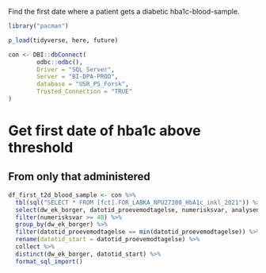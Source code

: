 Find the first date where a patient gets a diabetic hba1c-blood-sample.

```r
library("pacman")

p_load(tidyverse, here, future)

```

```r
con <- DBI::dbConnect(
        odbc::odbc(),
        Driver = "SQL Server",
        Server = "BI-DPA-PROD",
        database = "USR_PS_Forsk",
        Trusted_Connection = "TRUE"
)
```

# Get first date of hba1c above threshold
## From only that administered
```r
df_first_t2d_blood_sample <- con %>% 
  tbl(sql("SELECT * FROM [fct].FOR_LABKA_NPU27300_HbA1c_inkl_2021")) %>% 
  select(dw_ek_borger, datotid_proevemodtagelse, numerisksvar, analysenavn) %>% 
  filter(numerisksvar >= 48) %>% 
  group_by(dw_ek_borger) %>% 
  filter(datotid_proevemodtagelse == min(datotid_proevemodtagelse)) %>% 
  rename(datotid_start = datotid_proevemodtagelse) %>% 
  collect %>% 
  distinct(dw_ek_borger, datotid_start) %>% 
  format_sql_import()
```